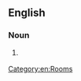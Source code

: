 ==English==

===Noun===
{{en-noun}}

# {{lb|en|informal}} {{clipping of|en|recreation room}}

[[Category:en:Rooms]]